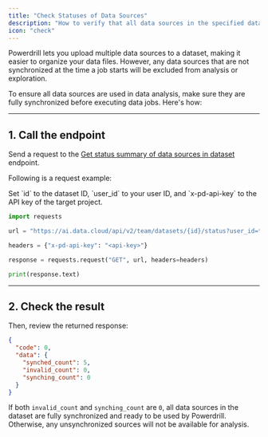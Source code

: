 ```yaml
---
title: "Check Statuses of Data Sources"
description: "How to verify that all data sources in the specified dataset are synchronized"
icon: "check"
---
```



Powerdrill lets you upload multiple data sources to a dataset, making it easier to organize your data files. However, any data sources that are not synchronized at the time a job starts will be excluded from analysis or exploration.

To ensure all data sources are used in data analysis, make sure they are fully synchronized before executing data jobs. Here's how:


---


## 1. Call the endpoint


Send a request to the [Get status summary of data sources in dataset
](/api-reference/v2/get-dataset-status) endpoint.

Following is a request example:

<Tip>
Set `id` to the dataset ID, `user_id` to your user ID, and `x-pd-api-key` to the API key of the target project.
</Tip>


```python Python
import requests

url = "https://ai.data.cloud/api/v2/team/datasets/{id}/status?user_id=tmm-dafasdfasdfasdf"

headers = {"x-pd-api-key": "<api-key>"}

response = requests.request("GET", url, headers=headers)

print(response.text)
```

---

## 2. Check the result

Then, review the returned response:


```json Example response
{
  "code": 0,
  "data": {
    "synched_count": 5,
    "invalid_count": 0,
    "synching_count": 0
  }
}
```


If both `invalid_count` and `synching_count` are `0`, all data sources in the dataset are fully synchronized and ready to be used by Powerdrill. Otherwise, any unsynchronized sources will not be available for analysis.

